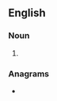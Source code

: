 ==English==

===Noun===
{{head|en|noun form}}

# {{plural of|yaar|lang=en}}

===Anagrams===
* {{anagrams|en|a=aarsy|Rayas|Saray}}